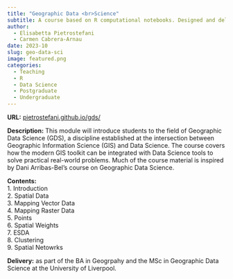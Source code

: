 ```yaml
---
title: "Geographic Data <br>Science"
subtitle: A course based on R computational notebooks. Designed and delivered by Dr. Elisabetta Pietrostefani and Dr. Carmen Cabrera-Arnau.
author: 
  - Elisabetta Pietrostefani
  - Carmen Cabrera-Arnau
date: 2023-10
slug: geo-data-sci
image: featured.png
categories:
  - Teaching
  - R
  - Data Science
  - Postgraduate
  - Undergraduate
---
```


**URL:** [pietrostefani.github.io/gds/](https://pietrostefani.github.io/gds/)

**Description:** This module will introduce students to the field of Geographic Data Science (GDS), a discipline established at the intersection between Geographic Information Science (GIS) and Data Science. The course covers how the modern GIS toolkit can be integrated with Data Science tools to solve practical real-world problems. Much of the course material is inspired by Dani Arribas-Bel’s course on Geographic Data Science.

**Contents:**<br>
1. Introduction<br>
2. Spatial Data<br>
3. Mapping Vector Data<br>
4. Mapping Raster Data<br>
5. Points<br>
6. Spatial Weights<br>
7. ESDA<br>
8. Clustering<br>
9. Spatial Netowrks<br>

**Delivery:** as part of the BA in Geogrpahy and the MSc in Geographic Data Science at the University of Liverpool.
